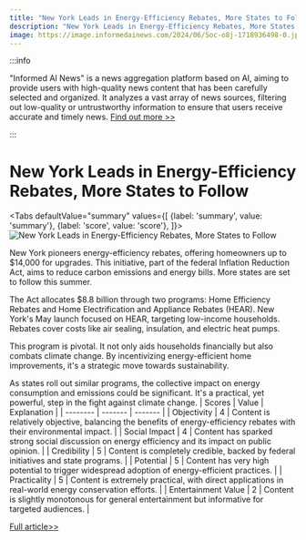 ```yaml
---
title: "New York Leads in Energy-Efficiency Rebates, More States to Follow"
description: "New York Leads in Energy-Efficiency Rebates, More States to Follow"
image: https://image.informedainews.com/2024/06/Soc-o8j-1718936498-0.jpg
---
```



:::info

"Informed AI News" is a news aggregation platform based on AI, aiming to provide users with high-quality news content that has been carefully selected and organized. It analyzes a vast array of news sources, filtering out low-quality or untrustworthy information to ensure that users receive accurate and timely news.  [Find out more >>](/)

:::

# New York Leads in Energy-Efficiency Rebates, More States to Follow


<Tabs
	defaultValue="summary"
	values={[
	{label: 'summary', value: 'summary'},
	{label: 'score', value: 'score'},
]}>
<TabItem value="summary">
<img
  src="https://image.informedainews.com/2024/06/Soc-o8j-1718936498-0.jpg"
  alt="New York Leads in Energy-Efficiency Rebates, More States to Follow"
/>



New York pioneers energy-efficiency rebates, offering homeowners up to $14,000 for upgrades. This initiative, part of the federal Inflation Reduction Act, aims to reduce carbon emissions and energy bills. More states are set to follow this summer.

The Act allocates $8.8 billion through two programs: Home Efficiency Rebates and Home Electrification and Appliance Rebates (HEAR). New York's May launch focused on HEAR, targeting low-income households. Rebates cover costs like air sealing, insulation, and electric heat pumps.

This program is pivotal. It not only aids households financially but also combats climate change. By incentivizing energy-efficient home improvements, it's a strategic move towards sustainability.

As states roll out similar programs, the collective impact on energy consumption and emissions could be significant. It's a practical, yet powerful, step in the fight against climate change.
</TabItem>
<TabItem value="score">
	| Scores     | Value   | Explanation |
	| -------- | ------- | ------- |
	| Objectivity  | 4    | Content is relatively objective, balancing the benefits of energy-efficiency rebates with their environmental impact.    |
	| Social Impact | 4     | Content has sparked strong social discussion on energy efficiency and its impact on public opinion.    |
	| Credibility    | 5    | Content is completely credible, backed by federal initiatives and state programs.    |
	| Potential    | 5    | Content has very high potential to trigger widespread adoption of energy-efficient practices.    |
	| Practicality    | 5    | Content is extremely practical, with direct applications in real-world energy conservation efforts.    |
	| Entertainment Value    | 2    | Content is slightly monotonous for general entertainment but informative for targeted audiences.    |
</TabItem>
</Tabs>

[Full article>>](https://www.cnbc.com/2024/06/20/more-states-poised-to-offer-inflation-reduction-act-energy-rebates.html)

